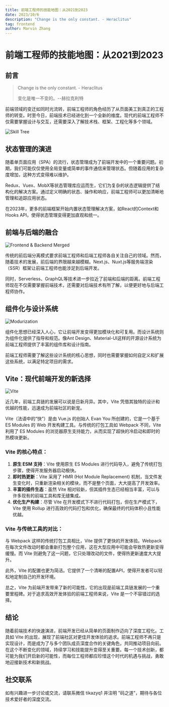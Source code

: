 ```yaml
---
title: 前端工程师的技能地图：从2021到2023
date: 2023/10/6
description: "Change is the only constant. - Heraclitus"
tag: frontend
author: Marvin Zhang
---
```


# 前端工程师的技能地图：从2021到2023

## 前言

> Change is the only constant. - Heraclitus
>
> 变化是唯一不变的。--赫拉克利特

前端领域的变迁如同时光流转，前端工程师的角色经历了从页面美工到真正的工程师的转变。时至今日，前端技术已经进化到一个全新的维度。现代的前端工程师不仅需要掌握设计与交互，还需要深入了解技术栈、框架、工程化等多个领域。

![Skill Tree](https://codao.crawlab.cn/images/2023-10-06-085500.png)

## 状态管理的演进

随着单页面应用（SPA）的流行，状态管理成为了前端开发中的一个重要问题。初期，我们可能仅仅使用全局变量或简单的事件通信来管理状态。但随着应用的复杂度增加，这种方式变得难以维护。

Redux、Vuex、MobX等状态管理库应运而生，它们为复杂的状态逻辑提供了结构化的解决方案。通过定义明确的状态、操作和响应，前端工程师可以更加清晰地管理和追踪应用状态。

在2023年，更多的前端框架开始内置状态管理解决方案，如React的Context和Hooks API，使得状态管理变得更加直观和统一。

## 前端与后端的融合

![Frontend & Backend Merged](https://codao.crawlab.cn/images/2023-10-06-085433.png)

传统的前后端分离模式要求前端工程师和后端工程师各自关注自己的领域。然而，随着技术的发展，前后端的界限越来越模糊。Next.js、Nuxt.js等服务端渲染（SSR）框架让前端工程师也能涉足到后端开发。

同时，Serverless、GraphQL等技术进一步拉近了前端和后端的距离。前端工程师现在不仅需要掌握前端技术，还需要对后端技术有所了解，以便更好地与后端工程师协作。

## 组件化与设计系统

![Modurization](https://codao.crawlab.cn/images/2023-10-06-085529.png)

组件化思想已经深入人心，它让前端开发变得更加模块化和可复用。而设计系统则为组件化提供了指导和规范。像Ant Design、Material-UI这样的开源设计系统为前端工程师提供了丰富的组件库和设计指南。

前端工程师需要了解这些设计系统的核心思想，同时也需要掌握如何自定义和扩展这些系统，以满足特定项目的需求。

## Vite：现代前端开发的新选择

![Vite](https://codao.crawlab.cn/images/2023-10-06-085604.png)

近几年，前端工具链的发展可以说是日新月异。其中，Vite 凭借其独特的设计和优越的性能，迅速成为前端社区的新宠。

Vite（法语中的“快”）是由 Vue.js 的创始人 Evan You 所创建的，它是一个基于 ES Modules 的 Web 开发构建工具。与传统的打包工具如 Webpack 不同，Vite 利用了 ES Modules 的浏览器原生支持能力，从而实现了超快的冷启动和即时的热模块更新。

### Vite 的核心特点：

1. **原生 ESM 支持**：Vite 使用原生 ES Modules 进行代码导入，避免了传统打包步骤，使得开发服务器启动极快。
2. **即时热更新**：Vite 采用了 HMR (Hot Module Replacement) 机制，当文件发生变化时，只重新渲染相关的模块，而不是整个页面，大大提高了开发效率。
3. **丰富的插件生态**：虽然 Vite 相对较新，但其插件生态已经相当丰富，可以与许多现有的前端工具和库无缝集成。
4. **优化生产构建**：尽管 Vite 在开发模式下不进行代码打包，但在生产模式下，Vite 使用 Rollup 进行高效的代码打包和优化，确保最终的代码体积小且性能优越。

### Vite 与传统工具的对比：

与 Webpack 这样的传统打包工具相比，Vite 提供了更快的开发体验。Webpack 在每次文件改动时都会重新打包整个应用，这在大型应用中可能会导致热更新变得缓慢。而 Vite 则避免了这一问题，它只处理改动的文件，使得热更新速度大大提升。

此外，Vite 的配置也更为简洁。它提供了一个清晰的配置API，使得开发者可以轻松地定制自己的开发环境。

总之，Vite 为前端开发带来了新的可能性，它的出现是前端工具链发展的一个重要里程碑。对于追求高效开发体验的前端工程师来说，Vite 是一个不容错过的选择。

## 结论

随着前端技术的快速演进，前端开发已经从简单的页面制作迈向了深度工程化。工具如 Vite 的出现，展现了前端社区对更佳开发体验的追求。前端工程师不再只是实现设计，而是成为了与多个团队成员深度合作的关键角色，共同推动项目向前。在这个不断变化的领域，持续学习和技能提升变得至关重要。每一个技术创新，都可能为我们开启新的可能性，而每位工程师都应珍惜这个时代的机遇与挑战，勇敢地迎接新技术和新挑战。

## 社交联系

如有兴趣进一步讨论或交流，请联系微信 tikazyq1 并注明 "码之道"，期待与各位技术爱好者的深度交流。
